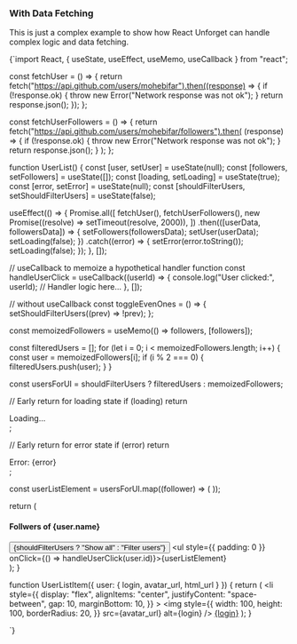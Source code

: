 
### With Data Fetching

This is just a complex example to show how React Unforget can handle complex logic and data fetching.

<DynamicLiveCodeSandpack previewClassName="h-[700px]">
{`import React, { useState, useEffect, useMemo, useCallback } from "react";

const fetchUser = () => {
  return fetch("https://api.github.com/users/mohebifar").then((response) => {
    if (!response.ok) {
      throw new Error("Network response was not ok");
    }
    return response.json();
  });
};

const fetchUserFollowers = () => {
  return fetch("https://api.github.com/users/mohebifar/followers").then(
    (response) => {
      if (!response.ok) {
        throw new Error("Network response was not ok");
      }
      return response.json();
    }
  );
};

function UserList() {
  const [user, setUser] = useState(null);
  const [followers, setFollowers] = useState([]);
  const [loading, setLoading] = useState(true);
  const [error, setError] = useState(null);
  const [shouldFilterUsers, setShouldFilterUsers] = useState(false);

  useEffect(() => {
    Promise.all([
      fetchUser(),
      fetchUserFollowers(),
      new Promise((resolve) => setTimeout(resolve, 2000)),
    ])
      .then(([userData, followersData]) => {
        setFollowers(followersData);
        setUser(userData);
        setLoading(false);
      })
      .catch((error) => {
        setError(error.toString());
        setLoading(false);
      });
  }, []);

  // useCallback to memoize a hypothetical handler function
  const handleUserClick = useCallback((userId) => {
    console.log("User clicked:", userId);
    // Handler logic here...
  }, []);

  // without useCallback
  const toggleEvenOnes = () => {
    setShouldFilterUsers((prev) => !prev);
  };

  const memoizedFollowers = useMemo(() => followers, [followers]);

  const filteredUsers = [];
  for (let i = 0; i < memoizedFollowers.length; i++) {
    const user = memoizedFollowers[i];
    if (i % 2 === 0) {
      filteredUsers.push(user);
    }
  }

  const usersForUI = shouldFilterUsers ? filteredUsers : memoizedFollowers;

  // Early return for loading state
  if (loading) return <div>Loading...</div>;

  // Early return for error state
  if (error) return <div>Error: {error}</div>;

  const userListElement = usersForUI.map((follower) => (
    <UserListItem key={follower.id} user={follower} />
  ));

  return (
    <div>
      <h4>Follwers of {user.name}</h4>
      <button onClick={toggleEvenOnes}>
        {shouldFilterUsers ? "Show all" : "Filter users"}
      </button>
      <ul style={{ padding: 0 }} onClick={() => handleUserClick(user.id)}>{userListElement}</ul>
    </div>
  );
}

function UserListItem({ user: { login, avatar_url, html_url } }) {
  return (
    <li
      style={{
        display: "flex",
        alignItems: "center",
        justifyContent: "space-between",
        gap: 10,
        marginBottom: 10,
      }}
    >
      <img
        style={{
          width: 100,
          height: 100,
          borderRadius: 20,
        }}
        src={avatar_url}
        alt={login}
      />
      <a href={html_url}>{login}</a>
    </li>
  );
}

`}

</DynamicLiveCodeSandpack>
